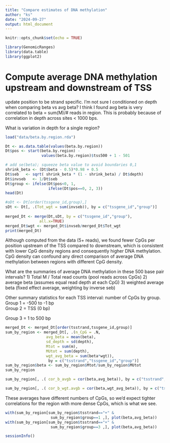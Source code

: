 ```yaml
---
title: "Compare estimates of DNA methylation"
author: "ks"
date: "2024-09-27"
output: html_document
---
```


```r
knitr::opts_chunk$set(echo = TRUE)
```

```r
library(GenomicRanges)
library(data.table)
library(ggplot2)
```

# Compute average DNA methylation upstream and downstream of TSS

update position to be strand specific.
I'm not sure I conditioned on depth when comparing beta vs avg beta?
I think I found avg beta is very correlated to beta = sum(M)/# reads in region. This is probably because of correlation in depth across sites < 1000 bps. 

What is variation in depth for a single region?

```r
load("data/beta.by.region.rda")

Dt <- as.data.table(values(beta.by.region))
Dt$pos <- start(beta.by.region) - 
                values(beta.by.region)$tss500 + 1 - 501

# add se(beta); squeeze beta value to avoid boundaries 0,1
shrink_beta <- (Dt$beta - 0.5)*0.98 + 0.5
Dt$seb   <- sqrt( shrink_beta * (1 - shrink_beta) / Dt$depth)
Dt$invseb   <- 1/Dt$seb
Dt$group <- ifelse(Dt$pos<0, 1,
                   ifelse(Dt$pos==0, 2, 3))
head(Dt)
```

```r
#oDt <- Dt[order(tssgene_id,group),]
sDt <- Dt[, .(Tot_wgt = sum(invseb)), by = c("tssgene_id","group")]
                  
merged_Dt <- merge(Dt,sDt, by = c("tssgene_id","group"),
               all.x=TRUE)
merged_Dt$wgt <- merged_Dt$invseb/merged_Dt$Tot_wgt
print(merged_Dt)
```


Although computed from the data (5+ reads), we found fewer CpGs per position upstream of the TSS compared to downstream, which is consistent with lower CpG density regions and consequently higher DNA methylation. CpG density can confound any direct comparison of average DNA methylation between regions with different CpG density.

What are the summaries of average DNA methylation in these 500 base pair intervals?
1) Total M / Total read counts    (pool reads across CpGs)
2) average beta                   (assumes equal read depth at each CpG)
3) weighted average beta          (fixed effect average, weighting by inverse seb)

Other summary statistics for each TSS interval: number of CpGs by group.
\item Group 1 = -500 to -1 bp  
\item Group 2 = TSS (0 bp)  
\item Group 3 = 1 to 500 bp  
```r
merged_Dt <- merged_Dt[order(tsstrand,tssgene_id,group)]
sum_by_region <- merged_Dt[, .(n_CpG = .N, 
                  avg_beta = mean(beta), 
                  sd_depth = sd(depth),
                  Mtot = sum(m),
                  MUtot = sum(depth),
                  wgt_avg_beta = sum(beta*wgt)),
                   by = c("tsstrand","tssgene_id","group")]
sum_by_region$beta <- sum_by_region$Mtot/sum_by_region$MUtot
sum_by_region
```



```r
sum_by_region[, .( cor_b_avgb = cor(beta,avg_beta)), by = c("tsstrand","group")]
```

```r
sum_by_region[, .( cor_b_wgt.avgb = cor(beta,wgt_avg_beta)), by = c("tsstrand","group")]
```

These averages have different numbers of CpGs, so we'd expect tighter correlations 
for the region with more dense CpGs, which is what we see.

```r
with(sum_by_region[sum_by_region$tsstrand=="+" &
                    sum_by_region$group==1 ,], plot(beta,avg_beta))
with(sum_by_region[sum_by_region$tsstrand=="+" &
                    sum_by_region$group==3 ,], plot(beta,avg_beta))
```


```r
sessionInfo()
```

